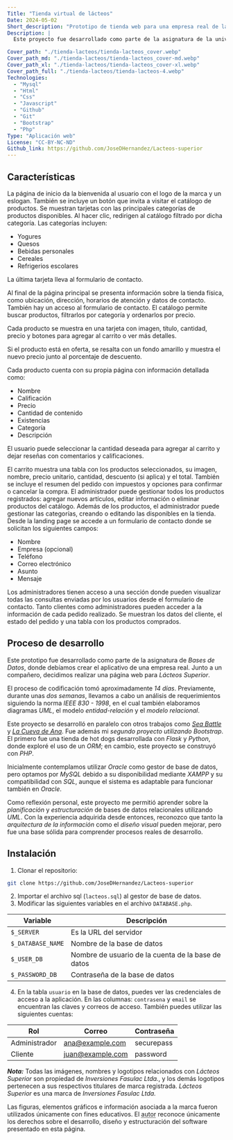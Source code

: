 ```yaml
---
Title: "Tienda virtual de lácteos"
Date: 2024-05-02
Short_description: "Prototipo de tienda web para una empresa real de lácteos."
Description: |
  Este proyecto fue desarrollado como parte de la asignatura de la universidad, En donde desarrolle una tienda web para Lácteos Superior, basada en requerimientos reales y estructurada bajo la norma IEEE 830 - 1998.

Cover_path: "./tienda-lacteos/tienda-lacteos_cover.webp"
Cover_path_md: "./tienda-lacteos/tienda-lacteos_cover-md.webp"
Cover_path_xl: "./tienda-lacteos/tienda-lacteos_cover-xl.webp"
Cover_path_full: "./tienda-lacteos/tienda-lacteos-4.webp"
Technologies:
  - "Mysql"
  - "Html"
  - "Css"
  - "Javascript"
  - "Github"
  - "Git"
  - "Bootstrap"
  - "Php"
Type: "Aplicación web"
License: "CC-BY-NC-ND"
Github_link: https://github.com/JoseDHernandez/Lacteos-superior
---
```



<HeroProject
  Title={frontmatter.Title}
  Img={Image5}
  Release={frontmatter.Date}
  Description={frontmatter.Description}
  Technologies={frontmatter.Technologies}
  Github_link={frontmatter.Github_link}
  Demo_link={frontmatter?.Demo_link}
  License={frontmatter.License}
/>

## Características

<FeatureCard title="Landing page" image={Image1}>
  La página de inicio da la bienvenida al usuario con el logo de la marca y un
  eslogan. También se incluye un botón que invita a visitar el catálogo de
  productos.
</FeatureCard>

<FeatureCard title="Landing page: categorías" image={Image2}>
  Se muestran tarjetas con las principales categorías de productos disponibles. Al hacer clic, redirigen al catálogo filtrado por dicha categoría. Las categorías incluyen:

- Yogures
- Quesos
- Bebidas personales
- Cereales
- Refrigerios escolares

La última tarjeta lleva al formulario de contacto.

</FeatureCard>

<FeatureCard title="Landing page: información adicional" image={Image3}>
  Al final de la página principal se presenta información sobre la tienda
  física, como ubicación, dirección, horarios de atención y datos de contacto.
  También hay un acceso al formulario de contacto.
</FeatureCard>

<FeatureCard title="Catálogo de productos" image={Image4}>
  El catálogo permite buscar productos, filtrarlos por categoría y ordenarlos por precio. 
  
  Cada producto se muestra en una tarjeta con imagen, título, cantidad, precio y botones para agregar al carrito o ver más detalles. 
  
  Si el producto está en oferta, se resalta con un fondo amarillo y muestra el nuevo precio junto al porcentaje de descuento.

</FeatureCard>

<FeatureCard title="Vista individual del producto" image={Image5}>
  Cada producto cuenta con su propia página con información detallada como:

- Nombre
- Calificación
- Precio
- Cantidad de contenido
- Existencias
- Categoría
- Descripción

El usuario puede seleccionar la cantidad deseada para agregar al carrito y dejar reseñas con comentarios y calificaciones.

</FeatureCard>

<FeatureCard title="Carrito de compras" image={Image6}>
  El carrito muestra una tabla con los productos seleccionados, su imagen,
  nombre, precio unitario, cantidad, descuento (si aplica) y el total. También
  se incluye el resumen del pedido con impuestos y opciones para confirmar o
  cancelar la compra.
</FeatureCard>

<FeatureCard title="Gestor de productos" image={Image7}>
  El administrador puede gestionar todos los productos registrados: agregar
  nuevos artículos, editar información o eliminar productos del catálogo.
</FeatureCard>

<FeatureCard title="Gestor de categorías" image={Image8}>
  Además de los productos, el administrador puede gestionar las categorías,
  creando o editando las disponibles en la tienda.
</FeatureCard>

<FeatureCard title="Formulario de contacto" image={Image9}>
  Desde la landing page se accede a un formulario de contacto donde se solicitan los siguientes campos:

- Nombre
- Empresa (opcional)
- Teléfono
- Correo electrónico
- Asunto
- Mensaje

</FeatureCard>

<FeatureCard title="Gestión de consultas" image={Image10}>
  Los administradores tienen acceso a una sección donde pueden visualizar todas
  las consultas enviadas por los usuarios desde el formulario de contacto.
</FeatureCard>

<FeatureCard title="Detalle del pedido" image={Image11}>
  Tanto clientes como administradores pueden acceder a la información de cada
  pedido realizado. Se muestran los datos del cliente, el estado del pedido y
  una tabla con los productos comprados.
</FeatureCard>

## Proceso de desarrollo

Este prototipo fue desarrollado como parte de la asignatura de _Bases de Datos_, donde debíamos crear el aplicativo de una empresa real. Junto a un compañero, decidimos realizar una página web para _Lácteos Superior_.

El proceso de codificación tomó aproximadamente _14 días_. Previamente, durante unas _dos semanas_, llevamos a cabo un análisis de requerimientos siguiendo la norma _IEEE 830 - 1998_, en el cual también elaboramos diagramas _UML_, el modelo _entidad-relación_ y el _modelo relacional_.

Este proyecto se desarrolló en paralelo con otros trabajos como [_Sea Battle_](/proyectos/sea-battle) y [_La Cueva de Ana_](/proyectos/cinema-java). Fue además mi _segundo proyecto utilizando Bootstrap_. El primero fue una tienda de hot dogs desarrollada con _Flask_ y _Python_, donde exploré el uso de un _ORM_; en cambio, este proyecto se construyó con _PHP_.

Inicialmente contemplamos utilizar _Oracle_ como gestor de base de datos, pero optamos por _MySQL_ debido a su disponibilidad mediante _XAMPP_ y su compatibilidad con _SQL_, aunque el sistema es adaptable para funcionar también en _Oracle_.

Como reflexión personal, este proyecto me permitió aprender sobre la _planificación_ y _estructuración_ de bases de datos relacionales utilizando _UML_. Con la experiencia adquirida desde entonces, reconozco que tanto la _arquitectura de la información_ como el _diseño visual_ pueden mejorar, pero fue una base sólida para comprender procesos reales de desarrollo.

## Instalación

1. Clonar el repositorio:

```bash
git clone https://github.com/JoseDHernandez/Lacteos-superior
```

2. Importar el archivo sql (`lacteos.sql`) al gestor de base de datos.
3. Modificar las siguientes variables en el archivo `DATABASE.php`.

  <div class="table-responsive" >

| Variable          | Descripción                                        |
| ----------------- | -------------------------------------------------- |
| `$_SERVER`        | Es la URL del servidor                             |
| `$_DATABASE_NAME` | Nombre de la base de datos                         |
| `$_USER_DB`       | Nombre de usuario de la cuenta de la base de datos |
| `$_PASSWORD_DB`   | Contraseña de la base de datos                     |

  </div>

4. En la tabla `usuario` en la base de datos, puedes ver las credenciales de acceso a la aplicación. En las columnas: `contrasena` y `email` se encuentran las claves y correos de acceso. También puedes utilizar las siguientes cuentas:

  <div class="table-responsive" >

| Rol           | Correo           | Contraseña |
| ------------- | ---------------- | ---------- |
| Administrador | ana@example.com  | securepass |
| Cliente       | juan@example.com | password   |

  </div>

**_Nota:_** Todas las imágenes, nombres y logotipos relacionados con _Lácteos Superior_ son propiedad de _Inversiones Fasulac Ltda._, y los demás logotipos pertenecen a sus respectivos titulares de marca registrada. _Lácteos Superior_ es una marca de _Inversiones Fasulac Ltda._

Las figuras, elementos gráficos e información asociada a la marca fueron utilizados únicamente con fines educativos. El <abbr title="José David Hernández Hortúa">autor</abbr> reconoce únicamente los derechos sobre el desarrollo, diseño y estructuración del software presentado en esta página.
